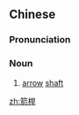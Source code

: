 {{also|箭杆}}
==Chinese==
{{zh-forms|s=箭杆}}

===Pronunciation===
{{zh-pron
|m=jiàngān
|cat=n
}}

===Noun===
{{zh-noun}}

# [[arrow]] [[shaft]]

[[zh:箭桿]]